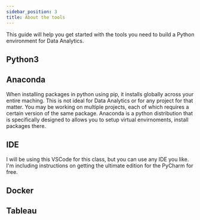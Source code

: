 ```yaml
---
sidebar_position: 3
title: About the tools
---
```

This guide will help you get started with the tools you need to build a Python environment for Data Analytics.

## Python3

## Anaconda
When installing packages in python using pip, it installs globally across your entire maching. This is not ideal for Data Analytics or for any project for that matter. You may be working on multiple projects, each of which requires a certain version of the same package. Anaconda is a python distribution that is specifically designed to allows you to setup virtual envirnoments, install packages there.

## IDE
I will be using this VSCode for this class, but you can use any IDE you like. I'm including instructions on getting the ultimate edition for the PyCharm for free.

## Docker

## Tableau
